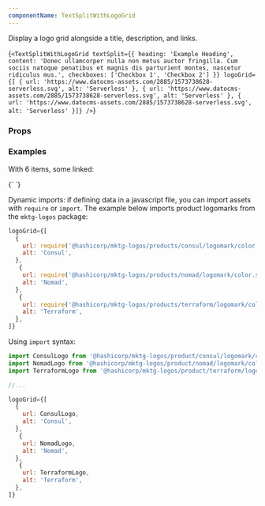 ```yaml
---
componentName: TextSplitWithLogoGrid
---
```


Display a logo grid alongside a title, description, and links.

<LiveComponent>{`<TextSplitWithLogoGrid
  textSplit={{
    heading: 'Example Heading',
    content: 'Donec ullamcorper nulla non metus auctor fringilla. Cum sociis natoque penatibus et magnis dis parturient montes, nascetur ridiculus mus.',
    checkboxes: ['Checkbox 1', 'Checkbox 2']
  }}
  logoGrid={[ {
    url: 'https://www.datocms-assets.com/2885/1573738628-serverless.svg',
    alt: 'Serverless'
  }, {
    url: 'https://www.datocms-assets.com/2885/1573738628-serverless.svg',
    alt: 'Serverless'
  }, {
    url: 'https://www.datocms-assets.com/2885/1573738628-serverless.svg',
    alt: 'Serverless'
  }]}
/>`}</LiveComponent>

<UsageDetails packageJson={packageJson} />

### Props

<PropsTable props={componentProps} />

### Examples

With 6 items, some linked:

<LiveComponent collapsed>
  {` <TextSplitWithLogoGrid
    textSplit={{
      heading: 'Run the infrastructure of your choice',
      content:
        'HashiCorp partners with all major cloud providers, making it easier for organizations to leverage all the tools to provision, secure, connect, and run their applications in any environment.',
    }}
    logoGrid={[
      {
        url: 'https://www.datocms-assets.com/2885/1566919170-aws.svg',
        alt: 'AWS',
        linkUrl: '/integrations/aws',
      },
      {
        url:
          'https://www.datocms-assets.com/2885/1539799149-azure-stacked-color.svg',
        alt: 'Microsoft Azure',
        linkUrl: '/integrations/microsoft',
      },
      {
        url:
          'https://www.datocms-assets.com/2885/1513617132-google-cloud.svg',
        alt: 'Google Cloud',
        linkUrl: '/integrations/google-cloud',
      },
      {
        url: 'https://www.datocms-assets.com/2885/1566919186-oracle.svg',
        alt: 'Oracle',
        linkUrl: '/integrations/oracle',
      },
      {
        url: 'https://www.datocms-assets.com/2885/1521842502-alibaba.png',
        alt: 'Alibaba Cloud',
        linkUrl: '/integrations/alibaba',
      },
      {
        url: 'https://www.datocms-assets.com/2885/1616772767-vmware.png',
        alt: 'Vmware',
        linkUrl: '/integrations/vmware',
      },
    ]}
  />`}

</LiveComponent>

Dynamic imports: if defining data in a javascript file, you can import assets with `require` or `import`. The example below imports product logomarks from the `mktg-logos` package:

```js
logoGrid={[
  {
    url: require('@hashicorp/mktg-logos/products/consul/logomark/color.svg?url'),
    alt: 'Consul',
  },
   {
    url: require('@hashicorp/mktg-logos/products/nomad/logomark/color.svg?url'),
    alt: 'Nomad',
  },
   {
    url: require('@hashicorp/mktg-logos/products/terraform/logomark/color.svg?url'),
    alt: 'Terraform',
  },
]}
```

Using `import` syntax:

```js
import ConsulLogo from '@hashicorp/mktg-logos/product/consul/logomark/color.svg?url'
import NomadLogo from '@hashicorp/mktg-logos/product/nomad/logomark/color.svg?url'
import TerraformLogo from '@hashicorp/mktg-logos/product/terraform/logomark/color.svg?url'

//...

logoGrid={[
  {
    url: ConsulLogo,
    alt: 'Consul',
  },
   {
    url: NomadLogo,
    alt: 'Nomad',
  },
   {
    url: TerraformLogo,
    alt: 'Terraform',
  },
]}

```

